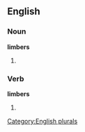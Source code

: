 
==English==

===Noun===
'''limbers'''

# {{plural of |[[limber]]}}

===Verb===
'''limbers'''

# {{third-person singular of|[[limber]]}}

[[Category:English plurals]]